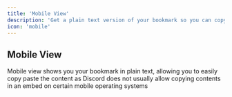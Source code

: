 ```yaml
---
title: 'Mobile View'
description: 'Get a plain text version of your bookmark so you can copy'
icon: 'mobile'
---
```


## Mobile View
Mobile view shows you your bookmark in plain text, allowing you to easily copy paste the content as Discord does not usually allow copying contents in an embed on certain mobile operating systems